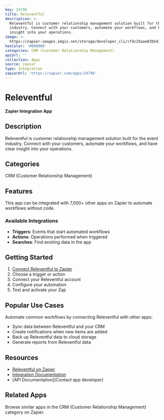 ```yaml
---
key: 24796
title: Releventful
description: >-
  Releventful is customer relationship management solution built for the event
  industry. Connect with your customers, automate your workflows, and have clear
  insight into your operations.
image: >-
  https://zapier-images.imgix.net/storage/developer_cli/cfdc25aae83b5435fce3ffc399dd2f38.png?auto=format%2Ccompress&ixlib=python-3.0.0&q=50
hexColor: '#000000'
categories: CRM (Customer Relationship Management)
apiUrl: ''
collection: Apps
source: zapier
type: Integration
zapierUrl: 'https://zapier.com/apps/24796'
---
```

# Releventful

**Zapier Integration App**

## Description

Releventful is customer relationship management solution built for the event industry. Connect with your customers, automate your workflows, and have clear insight into your operations.

## Categories

CRM (Customer Relationship Management)

## Features

This app can be integrated with 7,000+ other apps on Zapier to automate workflows without code.

### Available Integrations

- **Triggers**: Events that start automated workflows
- **Actions**: Operations performed when triggered
- **Searches**: Find existing data in the app

## Getting Started

1. [Connect Releventful to Zapier](https://zapier.com/apps/24796)
2. Choose a trigger or action
3. Connect your Releventful account
4. Configure your automation
5. Test and activate your Zap

## Popular Use Cases

Automate common workflows by connecting Releventful with other apps:

- Sync data between Releventful and your CRM
- Create notifications when new items are added
- Back up Releventful data to cloud storage
- Generate reports from Releventful data

## Resources

- [Releventful on Zapier](https://zapier.com/apps/24796)
- [Integration Documentation](https://zapier.com/apps/24796/integrations)
- [API Documentation](Contact app developer)

## Related Apps

Browse similar apps in the CRM (Customer Relationship Management) category on Zapier.
